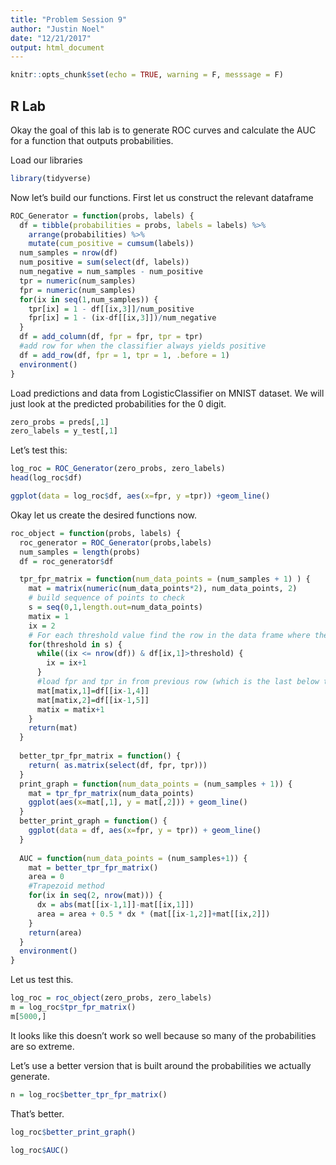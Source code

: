 ```yaml
---
title: "Problem Session 9"
author: "Justin Noel"
date: "12/21/2017"
output: html_document
---
```


```r
knitr::opts_chunk$set(echo = TRUE, warning = F, messsage = F)
```

## R Lab
Okay the goal of this lab is to generate ROC curves and calculate the AUC for a function that outputs probabilities. 

Load our libraries
```r
library(tidyverse)
```
Now let's build our functions. First let us construct the relevant dataframe
```r
ROC_Generator = function(probs, labels) {
  df = tibble(probabilities = probs, labels = labels) %>%
    arrange(probabilities) %>%
    mutate(cum_positive = cumsum(labels))
  num_samples = nrow(df)
  num_positive = sum(select(df, labels))
  num_negative = num_samples - num_positive
  tpr = numeric(num_samples)
  fpr = numeric(num_samples)
  for(ix in seq(1,num_samples)) {
    tpr[ix] = 1 - df[[ix,3]]/num_positive 
    fpr[ix] = 1 - (ix-df[[ix,3]])/num_negative
  }
  df = add_column(df, fpr = fpr, tpr = tpr)
  #add row for when the classifier always yields positive
  df = add_row(df, fpr = 1, tpr = 1, .before = 1)
  environment()
}
```
Load predictions and data from LogisticClassifier on MNIST dataset. We will just look at the predicted probabilities for the 0 digit.
```r
zero_probs = preds[,1]
zero_labels = y_test[,1]
```
Let's test this:
```r
log_roc = ROC_Generator(zero_probs, zero_labels)
head(log_roc$df)
```
```r
ggplot(data = log_roc$df, aes(x=fpr, y =tpr)) +geom_line()
```

Okay let us create the desired functions now.
```r
roc_object = function(probs, labels) {
  roc_generator = ROC_Generator(probs,labels)
  num_samples = length(probs)
  df = roc_generator$df

  tpr_fpr_matrix = function(num_data_points = (num_samples + 1) ) {
    mat = matrix(numeric(num_data_points*2), num_data_points, 2)
    # build sequence of points to check
    s = seq(0,1,length.out=num_data_points)
    matix = 1
    ix = 2
    # For each threshold value find the row in the data frame where the probability first is less than or equal to the threshold value
    for(threshold in s) {
      while((ix <= nrow(df)) & df[ix,1]>threshold) {
        ix = ix+1
      }
      #load fpr and tpr in from previous row (which is the last below the threshold)
      mat[matix,1]=df[[ix-1,4]]
      mat[matix,2]=df[[ix-1,5]]
      matix = matix+1
    }
    return(mat)
  }
  
  better_tpr_fpr_matrix = function() {
    return( as.matrix(select(df, fpr, tpr)))
  }
  print_graph = function(num_data_points = (num_samples + 1)) {
    mat = tpr_fpr_matrix(num_data_points)
    ggplot(aes(x=mat[,1], y = mat[,2])) + geom_line()
  }
  better_print_graph = function() {
    ggplot(data = df, aes(x=fpr, y = tpr)) + geom_line()
  }
  
  AUC = function(num_data_points = (num_samples+1)) {
    mat = better_tpr_fpr_matrix()
    area = 0
    #Trapezoid method
    for(ix in seq(2, nrow(mat))) {
      dx = abs(mat[[ix-1,1]]-mat[[ix,1]])
      area = area + 0.5 * dx * (mat[[ix-1,2]]+mat[[ix,2]])
    }
    return(area)
  }
  environment()
}
```

Let us test this.
```r
log_roc = roc_object(zero_probs, zero_labels)
m = log_roc$tpr_fpr_matrix()
m[5000,]
```
It looks like this doesn't work so well because so many of the probabilities are so extreme. 

Let's use a better version that is built around the probabilities we actually generate.
```r
n = log_roc$better_tpr_fpr_matrix()
```
That's better.
```r
log_roc$better_print_graph()
```

```r
log_roc$AUC()
```

